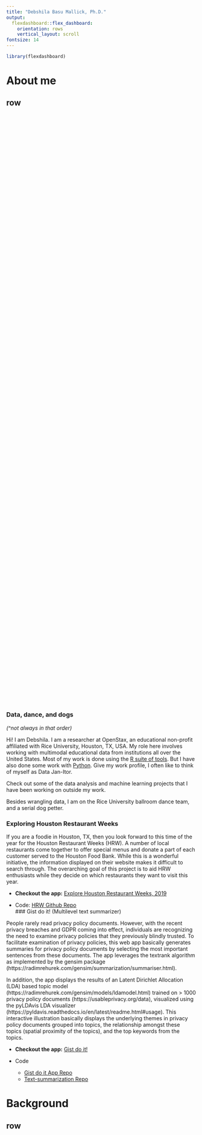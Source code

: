 ```yaml
---
title: "Debshila Basu Mallick, Ph.D."
output: 
  flexdashboard::flex_dashboard:
    orientation: rows
    vertical_layout: scroll
fontsize: 14
---
```


```r
library(flexdashboard)
```

About me
=========================================================

row {data-height=1000 data-width=1000 style="height:100pc;" .tabset .tabset-fade} 
-----------------------------------------------------------------------

### Data, dance, and dogs 
*(^not always in that order)*

Hi! I am Debshila. I am a researcher at OpenStax, an educational non-profit affiliated with Rice University, Houston, TX, USA. My role here involves working with multimodal educational data from institutions all over the United States. Most of my work is done using the [R suite of tools](https://www.r-project.org/). But I have also done some work with [Python](https://www.python.org/). Give my work profile, I often like to think of myself as Data Jan-Itor.

Check out some of the data analysis and machine learning projects that I have been working on outside my work.    

Besides wrangling data, I am on the Rice University ballroom dance team, and a serial dog petter.

### Exploring Houston Restaurant Weeks

If you are a foodie in Houston, TX, then you look forward to this time of the year for the Houston Restaurant Weeks (HRW). A number of local restaurants come together to offer special menus and donate a part of each customer served to the Houston Food Bank. While this is a wonderful initiative, the information displayed on their website makes it difficult to search through. The overarching goal of this project is to aid HRW enthusiasts while they decide on which restaurants they want to visit this year.

- **Checkout the app:** [Explore Houston Restaurant Weeks, 2019](https://debshila.shinyapps.io/exploring-houston-restaurant-weeks/)


- Code: [HRW Github Repo](https://github.com/debshila/exploring-houston-restaurant-weeks)      
### Gist do it! (Multilevel text summarizer)

People rarely read privacy policy documents. However, with the recent privacy breaches and GDPR coming into effect, individuals are recognizing the need to examine privacy policies that they previously blindly trusted. To facilitate examination of privacy policies, this web app basically generates summaries for privacy policy documents by selecting the most important sentences from these documents. The app leverages the textrank algorithm as implemented by the gensim package (https://radimrehurek.com/gensim/summarization/summariser.html).

In addition, the app displays the results of an Latent Dirichlet Allocation (LDA) based topic model (https://radimrehurek.com/gensim/models/ldamodel.html) trained on > 1000 privacy policy documents (https://usableprivacy.org/data), visualized using the pyLDAvis LDA visualizer (https://pyldavis.readthedocs.io/en/latest/readme.html#usage). This interactive illustration basically displays the underlying themes in privacy policy documents grouped into topics, the relationship amongst these topics (spatial proximity of the topics), and the top keywords from the topics.

- **Checkout the app:** [Gist do it!](http://gist-do-it.herokuapp.com)


- Code
    - [Gist do it App Repo](https://github.com/debshila/gist-do-it)
    - [Text-summarization Repo](https://github.com/debshila/multilevel-text-summarization)



Background
=========================================================

row {data-height=1000 data-width=1000 style="height:100pc;" .tabset .tabset-fade} 
-----------------------------------------------------------------------

### Work experience


### Education

### Publications 

### Presentations

